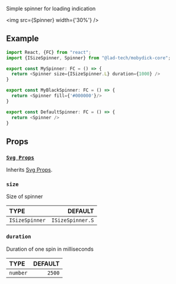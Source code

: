 Simple spinner for loading indication


<img src={Spinner} width={'30%'} />

## Example
```typescript jsx
import React, {FC} from "react";
import {ISizeSpinner, Spinner} from "@lad-tech/mobydick-core";

export const MySpinner: FC = () => {
  return <Spinner size={ISizeSpinner.L} duration={1000} />
}

export const MyBlackSpinner: FC = () => {
  return <Spinner fill={'#000000'}/>
}

export const DefaultSpinner: FC = () => {
  return <Spinner />
}
```

## Props

### [`Svg Props`](https://github.com/software-mansion/react-native-svg/blob/main/USAGE.md#common-props)

Inherits [Svg Props](https://github.com/software-mansion/react-native-svg/blob/main/USAGE.md#common-props).

### `size`

Size of spinner

| TYPE         |        DEFAULT |
|:-------------|---------------:|
| `ISizeSpinner` | `ISizeSpinner.S` |


### `duration`

Duration of one spin in milliseconds

| TYPE     | DEFAULT |
|:---------|--------:|
| `number` |  `2500` |
